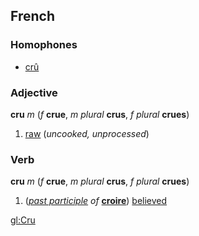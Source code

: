 ==French==
===Homophones===
*[[crû]]

===Adjective===
'''cru''' ''m'' (''f'' '''crue''', ''m plural'' '''crus''', ''f plural'' '''crues''')

#[[raw]] (''uncooked, unprocessed'')

===Verb===
'''cru''' ''m'' (''f'' '''crue''', ''m plural'' '''crus''', ''f plural'' '''crues''')

#(''[[past participle]] of'' '''[[croire]]''') [[believe]]d

[[gl:Cru]]